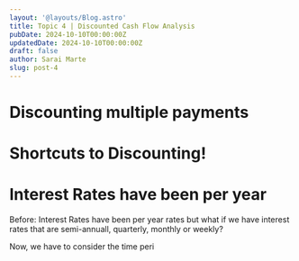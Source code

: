```yaml
---
layout: '@layouts/Blog.astro'
title: Topic 4 | Discounted Cash Flow Analysis  
pubDate: 2024-10-10T00:00:00Z 
updatedDate: 2024-10-10T00:00:00Z 
draft: false
author: Sarai Marte
slug: post-4
---
```


# Discounting multiple payments


# Shortcuts to Discounting!



# Interest Rates have been per year 

Before: Interest Rates have been per year rates but what if we have interest rates that are semi-annuall, quarterly, monthly or weekly?

Now, we have to consider the time peri